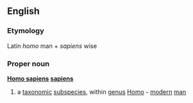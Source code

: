 ==English==
===Etymology===
Latin ''homo'' man + ''sapiens'' wise
===Proper noun===
{{wikipedia}}
'''[[Homo sapiens]] [[sapiens]]'''
#a [[taxonomic]] [[subspecies]], within [[genus]] [[Homo]] - [[modern]] [[man]]
{{wikispecies}}